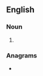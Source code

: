 ==English==

===Noun===
{{head|en|noun form}}

# {{plural of|en|muralist}}

===Anagrams===
* {{anagrams|en|a=ailmrsstu|altruisms|traulisms|ultraisms}}